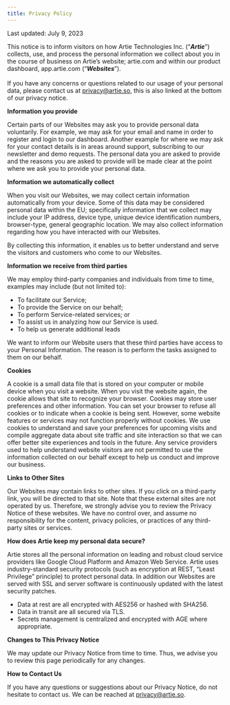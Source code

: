 ```yaml
---
title: Privacy Policy
---
```


Last updated: July 9, 2023

This notice is to inform visitors on how Artie Technologies Inc. (“_**Artie**_”) collects, use, and process the personal information we collect about you in the course of business on Artie’s website; artie.com and within our product dashboard, app.artie.com (“_**Websites**_”).\
\
If you have any concerns or questions related to our usage of your personal data, please contact us at [privacy@artie.so](mailto:privacy@artie.so), this is also linked at the bottom of our privacy notice.

**Information you provide**

Certain parts of our Websites may ask you to provide personal data voluntarily. For example, we may ask for your email and name in order to register and login to our dashboard. Another example for where we may ask for your contact details is in areas around support, subscribing to our newsletter and demo requests. The personal data you are asked to provide and the reasons you are asked to provide will be made clear at the point where we ask you to provide your personal data.

**Information we automatically collect**

When you visit our Websites, we may collect certain information automatically from your device. Some of this data may be considered personal data within the EU; specifically information that we collect may include your IP address, device type, unique device identification numbers, browser-type, general geographic location. We may also collect information regarding how you have interacted with our Websites.&#x20;

By collecting this information, it enables us to better understand and serve the visitors and customers who come to our Websites.

**Information we receive from third parties**

We may employ third-party companies and individuals from time to time, examples may include (but not limited to):

* To facilitate our Service;
* To provide the Service on our behalf;
* To perform Service-related services; or
* To assist us in analyzing how our Service is used.
* To help us generate additional leads

We want to inform our Website users that these third parties have access to your Personal Information. The reason is to perform the tasks assigned to them on our behalf.

**Cookies**

A cookie is a small data file that is stored on your computer or mobile device when you visit a website. When you visit the website again, the cookie allows that site to recognize your browser. Cookies may store user preferences and other information. You can set your browser to refuse all cookies or to indicate when a cookie is being sent. However, some website features or services may not function properly without cookies. We use cookies to understand and save your preferences for upcoming visits and compile aggregate data about site traffic and site interaction so that we can offer better site experiences and tools in the future. Any service providers used to help understand website visitors are not permitted to use the information collected on our behalf except to help us conduct and improve our business.

**Links to Other Sites**

Our Websites may contain links to other sites. If you click on a third-party link, you will be directed to that site. Note that these external sites are not operated by us. Therefore, we strongly advise you to review the Privacy Notice of these websites. We have no control over, and assume no responsibility for the content, privacy policies, or practices of any third-party sites or services.

**How does Artie keep my personal data secure?**

Artie stores all the personal information on leading and robust cloud service providers like Google Cloud Platform and Amazon Web Service. Artie uses industry-standard security protocols (such as encryption at REST, “Least Privilege” principle) to protect personal data. In addition our Websites are served with SSL and server software is continuously updated with the latest security patches.

* Data at rest are all encrypted with AES256 or hashed with SHA256.
* Data in transit are all secured via TLS.
* Secrets management is centralized and encrypted with AGE where appropriate.

**Changes to This Privacy Notice**

We may update our Privacy Notice from time to time. Thus, we advise you to review this page periodically for any changes.&#x20;

**How to Contact Us**

If you have any questions or suggestions about our Privacy Notice, do not hesitate to contact us. We can be reached at [privacy@artie.so](mailto:privacy@artie.so).
